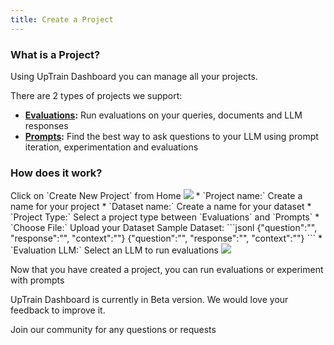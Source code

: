 ```yaml
---
title: Create a Project
---
```


### What is a Project?

Using UpTrain Dashboard you can manage all your projects.

There are 2 types of projects we support:
  * **[Evaluations](/getting-started/dashboard/evaluations):** Run evaluations on your queries, documents and LLM responses
  * **[Prompts](/getting-started/dashboard/prompts):** Find the best way to ask questions to your LLM using prompt iteration, experimentation and evaluations

### How does it work?

<Steps>
  <Step title = "Create a new Project">
    Click on `Create New Project` from Home
    <Frame>
      <img src="/assets/dashboard/dashboard_home.png" />
    </Frame>
  </Step>
  <Step title = "Enter Project Information">
    * `Project name:` Create a name for your project
    * `Dataset name:` Create a name for your dataset
    * `Project Type:` Select a project type between `Evaluations` and `Prompts`
    * `Choose File:` Upload your Dataset
      Sample Dataset:
      ```jsonl
      {"question":"", "response":"", "context":""}
      {"question":"", "response":"", "context":""}
      ```
    * `Evaluation LLM:` Select an LLM to run evaluations
    <Frame>
      <img src="/assets/dashboard/dashboard_project1.png" />
    </Frame>
  </Step>
</Steps>

Now that you have created a project, you can run evaluations or experiment with prompts

<Note>UpTrain Dashboard is currently in Beta version. We would love your feedback to improve it.</Note>

<CardGroup cols={1}>
  <Card
    title="Have Questions?"
    href="https://join.slack.com/t/uptraincommunity/shared_invite/zt-1yih3aojn-CEoR_gAh6PDSknhFmuaJeg"
    icon="slack"
    color="#808080"
  >
    Join our community for any questions or requests
  </Card>
  
</CardGroup>

